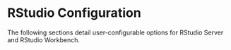 # RStudio Configuration

The following sections detail user-configurable options for RStudio Server and RStudio Workbench.

